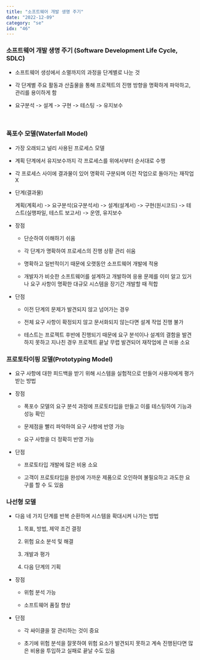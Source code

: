 ```yaml
---
title: "소프트웨어 개발 생명 주기"
date: "2022-12-09"
category: "se"
idx: "46"
---
```


### 소프트웨어 개발 생명 주기 (Software Development Life Cycle, SDLC)

- 소프트웨어 생성에서 소멸까지의 과정을 단계별로 나눈 것

- 각 단계별 주요 활동과 산출물을 통해 프로젝트의 진행 방향을 명확하게 파악하고, 관리를 용이하게 함

- 요구분석 -> 설계 -> 구현 -> 테스팅 -> 유지보수

<br />

### 폭포수 모델(Waterfall Model)

- 가장 오래되고 널리 사용된 프로세스 모델

- 계획 단계에서 유지보수까지 각 프로세스를 위에서부터 순서대로 수행

- 각 프로세스 사이에 결과물이 있어 명확히 구분되며 이전 작업으로 돌아가는 재작업 X

- 단계(결과물)

  계획(계획서) -> 요구분석(요구분석서) -> 설계(설계서) -> 구현(원시코드) -> 테스트(실행파일, 테스트 보고서) -> 운영, 유지보수

- 장점

  - 단순하여 이해하기 쉬움

  - 각 단계가 명확하여 프로세스의 진행 상황 관리 쉬움

  - 명확하고 일반적이기 때문에 오랫동안 소프트웨어 개발에 적용

  - 개발자가 비슷한 소프트웨어를 설계하고 개발하여 응용 문제를 이미 알고 있거나 요구 사항이 명확한 대규모 시스템을 장기간 개발할 때 적합

- 단점

  - 이전 단계의 문제가 발견되지 않고 넘어가는 경우

  - 전체 요구 사항이 확정되지 않고 문서화되지 않는다면 설계 작업 진행 불가

  - 테스트는 프로젝트 후반에 진행되기 때문에 요구 분석이나 설계의 결함을 발견하지 못하고 지나친 경우 프로젝트 끝날 무렵 발견되어 재작업에 큰 비용 소요

### 프로토타이핑 모델(Prototyping Model)

- 요구 사항에 대한 피드백을 받기 위해 시스템을 실험적으로 만들어 사용자에게 평가받는 방법

- 장점

  - 폭포수 모델의 요구 분석 과정에 프로토타입을 만들고 이를 테스팅하여 기능과 성능 확인

  - 문제점을 빨리 파악하여 요구 사항에 반영 가능

  - 요구 사항을 더 정확히 반영 가능

- 단점

  - 프로토타입 개발에 많은 비용 소요

  - 고객이 프로토타입을 완성에 가까운 제품으로 오인하여 불필요하고 과도한 요구를 할 수 도 있음

### 나선형 모델

- 다음 네 가지 단계를 반복 순환하며 시스템을 확대시켜 나가는 방법

  1. 목표, 방법, 제약 조건 결정

  2. 위험 요소 분석 및 해결

  3. 개발과 평가

  4. 다음 단계의 기획

- 장점

  - 위험 분석 가능

  - 소프트웨어 품질 향상

- 단점

  - 각 싸이클을 잘 관리하는 것이 중요

  - 초기에 위험 분석을 잘못하여 위험 요소가 발견되지 못하고 계속 진행된다면 많은 비용을 투입하고 실패로 끝날 수도 있음
